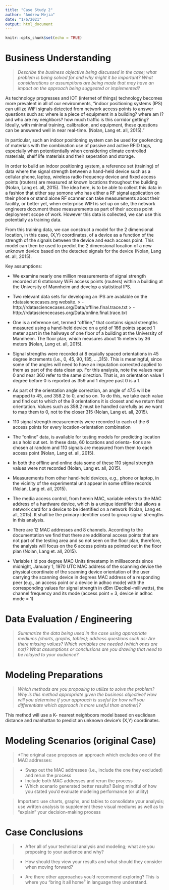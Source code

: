 ```yaml
---
title: "Case Study 2"
author: "Andrew Mejia"
date: "1/6/2021"
output: html_document
---
```


```r
knitr::opts_chunk$set(echo = TRUE)
```

# Business Understanding 
> *Describe the business objective being discussed in the case; what problem is being solved for and why might it be important? What considerations or assumptions are being made that may have an impact on the approach being suggested or implemented?*

As technology progresses and IOT (internet of things) technology becomes more prevalent in all of our environments, "indoor positioning systems (IPS)
can utilize WiFi signals detected from network access points to answer questions such as:
where is a piece of equipment in a building? where am I? and who are my neighbors? how much traffic is this corridor getting? Ideally, with minimal training, calibration, and equipment, these questions can be answered well in near real-time. (Nolan, Lang et. all, 2015)." 

In particular, such an indoor positioning system can be used for geofencing of materials with the combination use of passive and active RFID tags, especially when potentientially when considering climate controlled materials, shelf life materials and their seperation and storage. 

In order to build an indoor positioning system, a reference set (training)  of data where the signal
strength between a hand-held device such as a cellular phone, laptop, wireless radio frequency device and fixed access points (routers) are measured at known locations throughout the building (Nolan, Lang et. all, 2015). The idea here, is to be able to collect this data in a fashion that either say somone who has either a RF signal application on their phone or stand alone RF scanner can take measurements about their facility, or better yet, when enterprise WIFI is set up on site, the network engineers document these measurements as part of their access point deployment scope of work. However this data is collected, we can use this potentially as training data.  

From this training data, we can construct a model for the 2 dimensional location, in this case, (X,Y) coordinates, of a device as a function of the strength of the signals between the device and each access point. This model can then be used to predict the 2 dimensional location of a new unknown device based on the detected signals for the device (Nolan, Lang et. all, 2015).

Key assumptions: 

- We examine nearly one million measurements of signal strength recorded at 6
stationary WiFi access points (routers) within a building at the University of Mannheim
and develop a statistical IPS.

- Two relevant data sets for developing an IPS are available on the rdatasiencecases.org website. 
> - http://rdatasciencecases.org/Data/offline.final.trace.txt
> - http://rdatasciencecases.org/Data/online.final.trace.txt

- One is a reference set, termed “offline,” that contains signal strengths measured using a hand-held device on
a grid of 166 points spaced 1 meter apart in the hallways of one floor of a building at the
University of Mannheim. The floor plan, which measures about 15 meters by 36 meters (Nolan, Lang et. all, 2015). 

- Signal strengths were recorded at 8 equially spaced orientations in 45 degree increments (i.e., 0, 45, 90, 135, ...,315). This is meaningful, since some of the angles will need to have an imputation corrected applied to them as part of the data clean up. For this analysis, note the values near 0 and near 360
refer to the same direction. That is, an orientation value 1 degree before 0 is reported as
359 and 1 degree past 0 is a 1.

- As part of the orientation angle correction, an angle of 47.5 will be mapped to 45, and 358.2 to 0, and so on. To do this, we take each value and find out to which of the 8 orientations it is closest and we return that orientation. Values such as 358.2 must be handled carefully as we want to map them to 0, not to the closer
315 (Nolan, Lang et. all, 2015).



- 110 signal strength measurements were recorded to each of the 6 access points for every location-orientation combination

- The “online” data, is available for testing models for predicting location as a hold out set. In these data, 60 locations and orienta- tions are chosen at random and 110 signals are measured from them to each access point (Nolan, Lang et. all, 2015).

- In both the offline and online data some of these 110 signal strength values were not recorded (Nolan, Lang et. all, 2015). 

- Measurements from other hand-held devices, e.g., phone or laptop, in the vicinity of the experimental unit appear in some offline records (Nolan, Lang et. all, 2015).

- The media access control, from herein MAC, variable refers to the MAC address of a hardware device, which is a unique identifier that allows a network card for a device to be identified on a network (Nolan, Lang et. all, 2015). It shall be the primary identifier used to group signal strengths in this analysis. 

- There are 12 MAC addresses and 8 channels. According to the documentation we find that there are additional access points that are not part of the testing area and so not seen on the floor plan, therefore, the analysis will focus on the 6 access points as pointed out in the floor plan (Nolan, Lang et. all, 2015). 


- Variable
t
id
pos
degree
MAC
Units
timestamp in milliseconds since midnight, January 1, 1970 UTC
MAC address of the scanning device
the physical coordinate of the scanning device
orientation of the user carrying the scanning device in degrees
MAC address of a responding peer (e.g., an access point or a device
in adhoc mode) with the corresponding values for signal strength
in dBm (Decibel-milliwatts), the channel frequency and its mode
(access point = 3, device in adhoc mode = 1)

# Data Evaluation / Engineering
> *Summarize the data being used in the case using appropriate mediums (charts, graphs, tables); address questions such as: Are there missing values? Which variables are needed (which ones are not)? What assumptions or conclusions are you drawing that need to be relayed to your audience?*

# Modeling Preparations
> *Which methods are you proposing to utilize to solve the problem?  Why is this method appropriate given the business objective? How will you determine if your approach is useful (or how will you differentiate which approach is more useful than another)?*

This method will use a K- nearest neighboors model based on euclidean distance and manhattan to predict an unknown device's (X,Y) coordinates. 

# Modeling Scenarios (original Case)
> *The original case proposes an approach which excludes one of the MAC addresses:

> - Swap out the MAC addresses (i.e., include the one they excluded) and rerun the process
> - Include both MAC addresses and rerun the process
> - Which scenario generated better results?  Being mindful of how you stated you'd evaluate modeling performance    (or utility)

>Important: use charts, graphs, and tables to consolidate your analysis; use written analysis to supplement these   visual mediums as well as to "explain" your decision-making process

# Case Conclusions
> - After all of your technical analysis and modeling; what are you proposing to your audience and why?  

> - How should they view your results and what should they consider when moving forward?  

> - Are there other approaches you'd recommend exploring?  This is where you "bring it all home" in language they   understand.